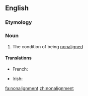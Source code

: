 ==English==

===Etymology===
{{prefix|non|alignment}}

===Noun===
{{en-noun|-}}

# The condition of being [[nonaligned]]

====Translations====
{{trans-top|state of being nonaligned}}
* French: {{t+|fr|non-alignement|m}}
{{trans-mid}}
* Irish: {{t|ga|neamh-chomhghuaillíocht|f}}
{{trans-bottom}}

[[fa:nonalignment]]
[[zh:nonalignment]]